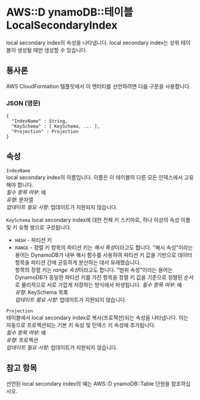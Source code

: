 # AWS::D ynamoDB::테이블 LocalSecondaryIndex

local secondary index의 속성을 나타냅니다. local secondary index는 상위 테이블이 생성될 때만 생성할 수 있습니다.

## 통사론

AWS CloudFormation 템플릿에서 이 엔터티를 선언하려면 다음 구문을 사용합니다.

### JSON (영문)

```
{
  "IndexName" : String,
  "KeySchema" : [ KeySchema, ... ],
  "Projection" : Projection
}
```

## 속성

`IndexName`  
local secondary index의 이름입니다. 이름은 이 테이블의 다른 모든 인덱스에서 고유해야 합니다.  
_필수 항목 여부_: 예  
_유형_: 문자열  
_업데이트 필요 사항_: 업데이트가 지원되지 않습니다.

`KeySchema` local secondary index에 대한 전체 키 스키마로, 하나 이상의 속성 이름 및 키 유형 쌍으로 구성됩니다.

- `HASH` - 파티션 키
- `RANGE` - 정렬 키
  항목의 파티션 키는 *해시 특성*이라고도 합니다. "해시 속성"이라는 용어는 DynamoDB가 내부 해시 함수를 사용하여 파티션 키 값을 기반으로 데이터 항목을 파티션 간에 균등하게 분산하는 데서 유래했습니다.  
  항목의 정렬 키는 *range 속성*이라고도 합니다. "범위 속성"이라는 용어는 DynamoDB가 동일한 파티션 키를 가진 항목을 정렬 키 값을 기준으로 정렬된 순서로 물리적으로 서로 가깝게 저장하는 방식에서 파생됩니다.
  _필수 항목 여부_: 예  
  _유형_: KeySchema 목록  
  _업데이트 필요 사항_: 업데이트가 지원되지 않습니다.

`Projection`  
테이블에서 local secondary index로 복사(프로젝션)되는 속성을 나타냅니다. 이는 자동으로 프로젝션되는 기본 키 속성 및 인덱스 키 속성에 추가됩니다.  
_필수 항목 여부_: 예  
_유형_: 프로젝션  
_업데이트 필요 사항_: 업데이트가 지원되지 않습니다.

## 참고 항목

선언된 local secondary index의 예는 AWS::D ynamoDB::Table 단원을 참조하십시오.
